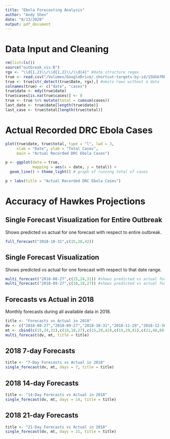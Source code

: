 ```yaml
---
title: "Ebola Forecasting Analysis"
author: "Andy Shen"
date: "8/13/2020"
output: pdf_document
---
```


# Data Input and Cleaning

```r
rm(list=ls())
source("outbreak_vis.R")
rgx <- "\\d{1,2}\\/\\d{1,2}\\/\\d{4}" #date structure regex
true <- read.csv("/Volumes/GoogleDrive/.shortcut-targets-by-id/15UGkfREtfqH3LdfHmCsSpFJ5SrTnSeyt/ebola/2020-05-04_ebola/2020-05-04_data.csv")
true <- true[str_detect(true$Date, rgx),] #omits rows without a date
colnames(true) <- c("date", "cases")
true$date <- mdy(true$date)
true$cases[is.na(true$cases)] <- 0
true <- true %>% mutate(total = cumsum(cases))
last_date <- true$date[length(true$date)]
last_case <- true$total[length(true$total)]
```

\pagebreak

# Actual Recorded DRC Ebola Cases

```r
plot(true$date, true$total, type = "l", lwd = 3,
     xlab = "Date", ylab = "Total Cases",
     main = "Actual Recorded DRC Ebola Cases")
```

```r
p <- ggplot(data = true, 
            mapping = aes(x = date, y = total)) + 
  geom_line() + theme_light() # graph of runinng total of cases

p + labs(title = "Actual Recorded DRC Ebola Cases")
```

\pagebreak

# Accuracy of Hawkes Projections

## Single Forecast Visualization for Entire Outbreak

Shows predicted vs actual for one forecast with respect to entire outbreak.

```r
full_forecast("2018-10-31",c(15,28,42)) 
```

## Single Forecast Visualization

Shows predicted vs actual for one forecast with respect to that date range.

```r
multi_forecast("2018-08-27",c(15,24,31)) #shows predicted vs actual for one forecast
multi_forecast("2018-09-27",c(10,18,27)) #shows predicted vs actual for one forecast
```

\pagebreak

## Forecasts vs Actual in 2018

Monthly forecasts during all available data in 2018.

```r
title <- "Forecasts vs Actual in 2018"
dv <- c("2018-08-27","2018-09-27","2018-10-31","2018-11-29","2018-12-30")
mt <- cbind(c(15,24,31),c(10,18,27),c(15,28,42),c(15,29,41),c(21,40,60))
multi_forecast(dv, mt, title = title)
```

\pagebreak

## 2018 7-day Forecasts

```r
title <- "7-Day Forecasts vs Actual in 2018"
single_forecast(dv, mt, days = 7, title = title)
```

\pagebreak

## 2018 14-day Forecasts

```r
title <- "14-Day Forecasts vs Actual in 2018"
single_forecast(dv, mt, days = 14, title = title)
```


\pagebreak

## 2018 21-day Forecasts

```r
title <- "21-Day Forecasts vs Actual in 2018"
single_forecast(dv, mt, days = 21, title = title)
```